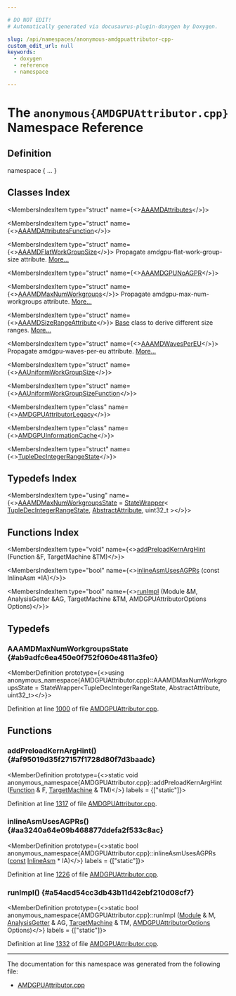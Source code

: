 ```yaml
---

# DO NOT EDIT!
# Automatically generated via docusaurus-plugin-doxygen by Doxygen.

slug: /api/namespaces/anonymous-amdgpuattributor-cpp-
custom_edit_url: null
keywords:
  - doxygen
  - reference
  - namespace

---
```





# The `anonymous{AMDGPUAttributor.cpp}` Namespace Reference

<DoxygenPage pluginConfig={pluginConfig}>



## Definition

<CodeBlock>namespace &#123; ... &#125;</CodeBlock>

## Classes Index

<MembersIndex>

<MembersIndexItem
  type="struct"
  name={<><a href="/docs/api/structs/anonymous-namespace-amdgpuattributor-cpp-/aaamdattributes">AAAMDAttributes</a></>}>
</MembersIndexItem>

<MembersIndexItem
  type="struct"
  name={<><a href="/docs/api/structs/anonymous-namespace-amdgpuattributor-cpp-/aaamdattributesfunction">AAAMDAttributesFunction</a></>}>
</MembersIndexItem>

<MembersIndexItem
  type="struct"
  name={<><a href="/docs/api/structs/anonymous-namespace-amdgpuattributor-cpp-/aaamdflatworkgroupsize">AAAMDFlatWorkGroupSize</a></>}>
Propagate amdgpu-flat-work-group-size attribute. <a href="/docs/api/structs/anonymous-namespace-amdgpuattributor-cpp-/aaamdflatworkgroupsize/#details">More...</a>
</MembersIndexItem>

<MembersIndexItem
  type="struct"
  name={<><a href="/docs/api/structs/anonymous-namespace-amdgpuattributor-cpp-/aaamdgpunoagpr">AAAMDGPUNoAGPR</a></>}>
</MembersIndexItem>

<MembersIndexItem
  type="struct"
  name={<><a href="/docs/api/structs/anonymous-namespace-amdgpuattributor-cpp-/aaamdmaxnumworkgroups">AAAMDMaxNumWorkgroups</a></>}>
Propagate amdgpu-max-num-workgroups attribute. <a href="/docs/api/structs/anonymous-namespace-amdgpuattributor-cpp-/aaamdmaxnumworkgroups/#details">More...</a>
</MembersIndexItem>

<MembersIndexItem
  type="struct"
  name={<><a href="/docs/api/structs/anonymous-namespace-amdgpuattributor-cpp-/aaamdsizerangeattribute">AAAMDSizeRangeAttribute</a></>}>
<a href="/docs/api/structs/anonymous-namespace-amdgpuattributor-cpp-/aaamdsizerangeattribute/#a8f316cae99ec57b6e08fd003f7d3d5c2">Base</a> class to derive different size ranges. <a href="/docs/api/structs/anonymous-namespace-amdgpuattributor-cpp-/aaamdsizerangeattribute/#details">More...</a>
</MembersIndexItem>

<MembersIndexItem
  type="struct"
  name={<><a href="/docs/api/structs/anonymous-namespace-amdgpuattributor-cpp-/aaamdwavespereu">AAAMDWavesPerEU</a></>}>
Propagate amdgpu-waves-per-eu attribute. <a href="/docs/api/structs/anonymous-namespace-amdgpuattributor-cpp-/aaamdwavespereu/#details">More...</a>
</MembersIndexItem>

<MembersIndexItem
  type="struct"
  name={<><a href="/docs/api/structs/anonymous-namespace-amdgpuattributor-cpp-/aauniformworkgroupsize">AAUniformWorkGroupSize</a></>}>
</MembersIndexItem>

<MembersIndexItem
  type="struct"
  name={<><a href="/docs/api/structs/anonymous-namespace-amdgpuattributor-cpp-/aauniformworkgroupsizefunction">AAUniformWorkGroupSizeFunction</a></>}>
</MembersIndexItem>

<MembersIndexItem
  type="class"
  name={<><a href="/docs/api/classes/anonymous-namespace-amdgpuattributor-cpp-/amdgpuattributorlegacy">AMDGPUAttributorLegacy</a></>}>
</MembersIndexItem>

<MembersIndexItem
  type="class"
  name={<><a href="/docs/api/classes/anonymous-namespace-amdgpuattributor-cpp-/amdgpuinformationcache">AMDGPUInformationCache</a></>}>
</MembersIndexItem>

<MembersIndexItem
  type="struct"
  name={<><a href="/docs/api/structs/anonymous-namespace-amdgpuattributor-cpp-/tupledecintegerrangestate">TupleDecIntegerRangeState</a></>}>
</MembersIndexItem>

</MembersIndex>

## Typedefs Index

<MembersIndex>

<MembersIndexItem
  type="using"
  name={<><a href="#ab9adfc6ea450e0f752f060e4811a3fe0">AAAMDMaxNumWorkgroupsState</a> = <a href="/docs/api/structs/llvm/statewrapper">StateWrapper</a>&lt; <a href="/docs/api/structs/anonymous-namespace-amdgpuattributor-cpp-/tupledecintegerrangestate">TupleDecIntegerRangeState</a>, <a href="/docs/api/structs/llvm/abstractattribute">AbstractAttribute</a>, uint32&#95;t &gt;</>}>
</MembersIndexItem>

</MembersIndex>

## Functions Index

<MembersIndex>

<MembersIndexItem
  type="void"
  name={<><a href="#af95019d35f27157f1728d80f7d3baadc">addPreloadKernArgHint</a> (Function &amp;F, TargetMachine &amp;TM)</>}>
</MembersIndexItem>

<MembersIndexItem
  type="bool"
  name={<><a href="#aa3240a64e09b468877ddefa2f533c8ac">inlineAsmUsesAGPRs</a> (const InlineAsm &#42;IA)</>}>
</MembersIndexItem>

<MembersIndexItem
  type="bool"
  name={<><a href="#a54acd54cc3db43b11d42ebf210d08cf7">runImpl</a> (Module &amp;M, AnalysisGetter &amp;AG, TargetMachine &amp;TM, AMDGPUAttributorOptions Options)</>}>
</MembersIndexItem>

</MembersIndex>


<SectionDefinition>

## Typedefs

### AAAMDMaxNumWorkgroupsState {#ab9adfc6ea450e0f752f060e4811a3fe0}

<MemberDefinition
  prototype={<>using anonymous&#95;namespace&#123;AMDGPUAttributor.cpp&#125;::AAAMDMaxNumWorkgroupsState = 
    StateWrapper&lt;TupleDecIntegerRangeState, AbstractAttribute, uint32&#95;t&gt;</>}>

Definition at line <a href="/docs/api/files/lib/lib/target/lib/target/amdgpu/amdgpuattributor-cpp/#l01000">1000</a> of file <a href="/docs/api/files/lib/lib/target/lib/target/amdgpu/amdgpuattributor-cpp">AMDGPUAttributor.cpp</a>.
</MemberDefinition>

</SectionDefinition>

<SectionDefinition>

## Functions

### addPreloadKernArgHint() {#af95019d35f27157f1728d80f7d3baadc}

<MemberDefinition
  prototype={<>static void anonymous&#95;namespace&#123;AMDGPUAttributor.cpp&#125;::addPreloadKernArgHint (<a href="/docs/api/classes/llvm/function">Function</a> &amp; F, <a href="/docs/api/classes/llvm/targetmachine">TargetMachine</a> &amp; TM)</>}
  labels = {["static"]}>

Definition at line <a href="/docs/api/files/lib/lib/target/lib/target/amdgpu/amdgpuattributor-cpp/#l01317">1317</a> of file <a href="/docs/api/files/lib/lib/target/lib/target/amdgpu/amdgpuattributor-cpp">AMDGPUAttributor.cpp</a>.
</MemberDefinition>

### inlineAsmUsesAGPRs() {#aa3240a64e09b468877ddefa2f533c8ac}

<MemberDefinition
  prototype={<>static bool anonymous&#95;namespace&#123;AMDGPUAttributor.cpp&#125;::inlineAsmUsesAGPRs (<a href="/docs/api/files/lib/lib/target/lib/target/aarch64/aarch64promoteconstant-cpp/#a90f8350fecae261c25be85d38b451bff">const</a> <a href="/docs/api/classes/llvm/inlineasm">InlineAsm</a> &#42; IA)</>}
  labels = {["static"]}>

Definition at line <a href="/docs/api/files/lib/lib/target/lib/target/amdgpu/amdgpuattributor-cpp/#l01226">1226</a> of file <a href="/docs/api/files/lib/lib/target/lib/target/amdgpu/amdgpuattributor-cpp">AMDGPUAttributor.cpp</a>.
</MemberDefinition>

### runImpl() {#a54acd54cc3db43b11d42ebf210d08cf7}

<MemberDefinition
  prototype={<>static bool anonymous&#95;namespace&#123;AMDGPUAttributor.cpp&#125;::runImpl (<a href="/docs/api/classes/llvm/module">Module</a> &amp; M, <a href="/docs/api/structs/llvm/analysisgetter">AnalysisGetter</a> &amp; AG, <a href="/docs/api/classes/llvm/targetmachine">TargetMachine</a> &amp; TM, <a href="/docs/api/structs/llvm/amdgpuattributoroptions">AMDGPUAttributorOptions</a> Options)</>}
  labels = {["static"]}>

Definition at line <a href="/docs/api/files/lib/lib/target/lib/target/amdgpu/amdgpuattributor-cpp/#l01332">1332</a> of file <a href="/docs/api/files/lib/lib/target/lib/target/amdgpu/amdgpuattributor-cpp">AMDGPUAttributor.cpp</a>.
</MemberDefinition>

</SectionDefinition>

<hr/>

The documentation for this namespace was generated from the following file:

<ul>
<li><a href="/docs/api/files/lib/lib/target/lib/target/amdgpu/amdgpuattributor-cpp">AMDGPUAttributor.cpp</a></li>
</ul>

</DoxygenPage>
